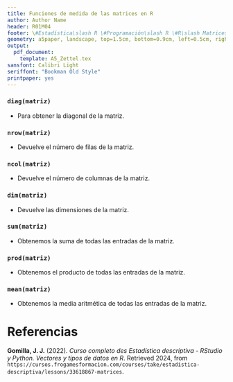 ```yaml
---
title: Funciones de medida de las matrices en R
author: Author Name
header: R01M04
footer: \#Estadística\slash R \#Programación\slash R \#R\slash Matrices
geometry: a5paper, landscape, top=1.5cm, bottom=0.9cm, left=0.5cm, right=0.5cm, headsep = 0.5cm, footskip = 12pt
output:
  pdf_document: 
    template: A5_Zettel.tex
sansfont: Calibri Light
seriffont: "Bookman Old Style"
printpaper: yes
---
```

### `diag(matriz)`
- Para obtener la diagonal de la matriz.

### `nrow(matriz)`
- Devuelve el número de filas de la matriz.

### `ncol(matriz)`
- Devuelve el número de columnas de la matriz.

### `dim(matriz)`
- Devuelve las dimensiones de la matriz.

### `sum(matriz)`
- Obtenemos la suma de todas las entradas de la matriz.

### `prod(matriz)`
- Obtenemos el producto de todas las entradas de la matriz.

### `mean(matriz)`
- Obtenemos la media aritmética de todas las entradas de la matriz.

\pagebreak

# Referencias

**Gomilla, J. J.** (2022). _Curso completo des Estadística descriptiva - RStudio y Python. Vectores y tipos de datos en R_. Retrieved 2024, from <code style="word-wrap: break-word;">https://cursos.frogamesformacion.com/courses/take/estadistica-descriptiva/lessons/33618867-matrices</code>.